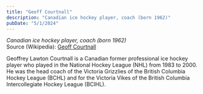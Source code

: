 ```yaml
---
title: "Geoff Courtnall"
description: "Canadian ice hockey player, coach (born 1962)"
pubDate: "5/1/2024"
---
```


*Canadian ice hockey player, coach (born 1962)*  
Source (Wikipedia): [Geoff Courtnall][1]

Geoffrey Lawton Courtnall is a Canadian former professional ice hockey player who played in the National Hockey League (NHL) from 1983 to 2000. He was the head coach of the Victoria Grizzlies of the British Columbia Hockey League (BCHL) and for the Victoria Vikes of the British Columbia Intercollegiate Hockey League (BCIHL).

[1]: https://en.wikipedia.org/wiki/Geoff_Courtnall
